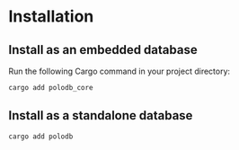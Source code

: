 # Installation

## Install as an embedded database

Run the following Cargo command in your project directory:

```sh
cargo add polodb_core
```

## Install as a standalone database

```sh
cargo add polodb
```
